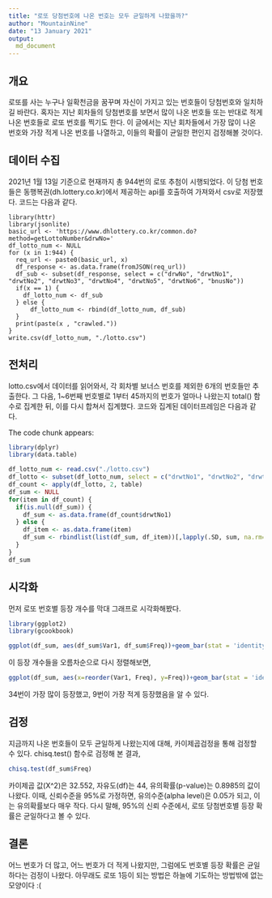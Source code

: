 ```yaml
---
title: "로또 당첨번호에 나온 번호는 모두 균일하게 나왔을까?"
author: "MountainNine"
date: "13 January 2021"
output:
  md_document
---
```


## 개요

로또를 사는 누구나 일확천금을 꿈꾸며 자신이 가지고 있는 번호들이 당첨번호와 일치하길 바란다. 혹자는 지난 회차들의 당첨번호를 보면서 많이 나온 번호들 또는 반대로 적게 나온 번호들로 로또 번호를 찍기도 한다. 이 글에서는 지난 회차들에서 가장 많이 나온 번호와 가장 적게 나온 번호를 나열하고, 이들의 확률이 균일한 편인지 검정해볼 것이다.

## 데이터 수집

2021년 1월 13일 기준으로 현재까지 총 944번의 로또 추첨이 시행되었다. 이 당첨 번호들은 동행복권(dh.lottery.co.kr)에서 제공하는 api를 호출하여 가져와서 csv로 저장했다. 코드는 다음과 같다.
```
library(httr)
library(jsonlite)
basic_url <- 'https://www.dhlottery.co.kr/common.do?method=getLottoNumber&drwNo='
df_lotto_num <- NULL
for (x in 1:944) {
  req_url <- paste0(basic_url, x)
  df_response <- as.data.frame(fromJSON(req_url))
  df_sub <- subset(df_response, select = c("drwNo", "drwtNo1", "drwtNo2", "drwtNo3", "drwtNo4", "drwtNo5", "drwtNo6", "bnusNo"))
  if(x == 1) {
    df_lotto_num <- df_sub
  } else {
      df_lotto_num <- rbind(df_lotto_num, df_sub)
  }
  print(paste(x , "crawled."))
}
write.csv(df_lotto_num, "./lotto.csv")
```

## 전처리

lotto.csv에서 데이터를 읽어와서, 각 회차별 보너스 번호를 제외한 6개의 번호들만 추출한다. 그 다음, 1~6번째 번호별로 1부터 45까지의 번호가 얼마나 나왔는지 total() 함수로 집계한 뒤, 이를 다시 합쳐서 집계했다. 코드와 집계된 데이터프레임은 다음과 같다.


The code chunk appears:
```r
library(dplyr)
library(data.table)

df_lotto_num <- read.csv("./lotto.csv")
df_lotto <- subset(df_lotto_num, select = c("drwtNo1", "drwtNo2", "drwtNo3", "drwtNo4", "drwtNo5", "drwtNo6")) #보너스 번호는 제외
df_count <- apply(df_lotto, 2, table)
df_sum <- NULL
for(item in df_count) {
  if(is.null(df_sum)) {
    df_sum <- as.data.frame(df_count$drwtNo1)
  } else {
    df_item <- as.data.frame(item)
    df_sum <- rbindlist(list(df_sum, df_item))[,lapply(.SD, sum, na.rm=TRUE), by = Var1]
  }
}
df_sum
```
## 시각화

먼저 로또 번호별 등장 개수를 막대 그래프로 시각화해봤다.

```r
library(ggplot2)
library(gcookbook)

ggplot(df_sum, aes(df_sum$Var1, df_sum$Freq))+geom_bar(stat = 'identity')
```
이 등장 개수들을 오름차순으로 다시 정렬해보면,

```r
ggplot(df_sum, aes(x=reorder(Var1, Freq), y=Freq))+geom_bar(stat = 'identity')
```
34번이 가장 많이 등장했고, 9번이 가장 적게 등장했음을 알 수 있다.

## 검정

지금까지 나온 번호들이 모두 균일하게 나왔는지에 대해, 카이제곱검정을 통해 검정할 수 있다. chisq.test() 함수로 검정해 본 결과,

```r
chisq.test(df_sum$Freq)
```
카이제곱 값(X^2)은 32.552, 자유도(df)는 44, 유의확률(p-value)는 0.8985의 값이 나왔다. 이때, 신뢰수준을 95%로 가정하면, 유의수준(alpha level)은 0.05가 되고, 이는 유의확률보다 매우 작다. 다시 말해, 95%의 신뢰 수준에서, 로또 당첨번호별 등장 확률은 균일하다고 볼 수 있다.

## 결론

어느 번호가 더 많고, 어느 번호가 더 적게 나왔지만, 그럼에도 번호별 등장 확률은 균일하다는 검정이 나왔다. 아무래도 로또 1등이 되는 방법은 하늘에 기도하는 방법밖에 없는 모양이다 :(